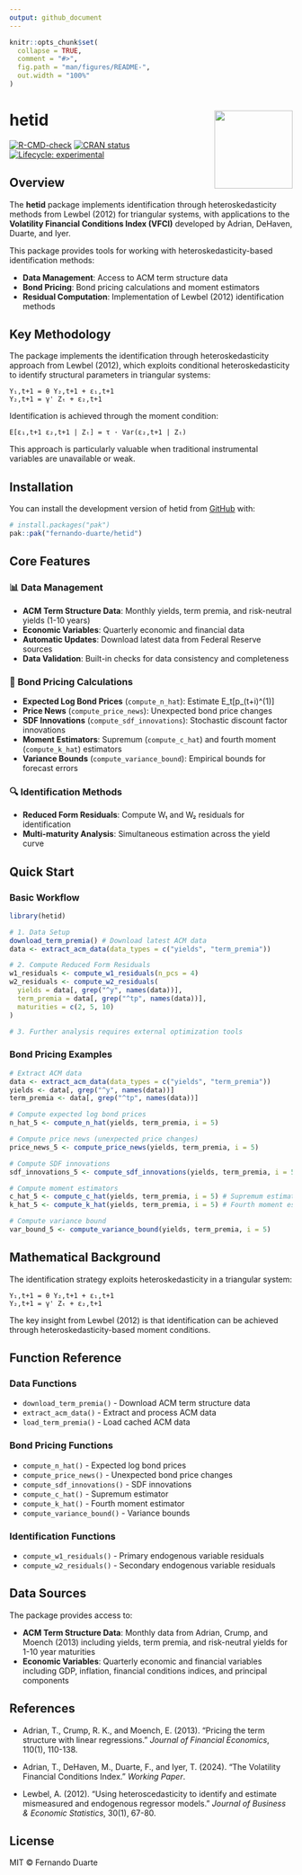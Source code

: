 ```yaml
---
output: github_document
---
```


<!-- README.md is generated from README.Rmd. Please edit that file -->

```r
knitr::opts_chunk$set(
  collapse = TRUE,
  comment = "#>",
  fig.path = "man/figures/README-",
  out.width = "100%"
)
```

# hetid <img src="man/figures/logo.png" align="right" height="139" alt="" />

<!-- badges: start -->
[![R-CMD-check](https://github.com/fernando-duarte/hetid/actions/workflows/R-CMD-check.yaml/badge.svg)](https://github.com/fernando-duarte/hetid/actions/workflows/R-CMD-check.yaml)
[![CRAN status](https://www.r-pkg.org/badges/version/hetid)](https://CRAN.R-project.org/package=hetid)
[![Lifecycle: experimental](https://img.shields.io/badge/lifecycle-experimental-orange.svg)](https://lifecycle.r-lib.org/articles/stages.html#experimental)
<!-- badges: end -->

## Overview

The **hetid** package implements identification through heteroskedasticity methods from Lewbel (2012) for triangular systems, with applications to the **Volatility Financial Conditions Index (VFCI)** developed by Adrian, DeHaven, Duarte, and Iyer.

This package provides tools for working with heteroskedasticity-based identification methods:

- **Data Management**: Access to ACM term structure data
- **Bond Pricing**: Bond pricing calculations and moment estimators
- **Residual Computation**: Implementation of Lewbel (2012) identification methods

## Key Methodology

The package implements the identification through heteroskedasticity approach from Lewbel (2012), which exploits conditional heteroskedasticity to identify structural parameters in triangular systems:

```
Y₁,t+1 = θ Y₂,t+1 + ε₁,t+1
Y₂,t+1 = γ' Zₜ + ε₂,t+1
```

Identification is achieved through the moment condition:
```
E[ε₁,t+1 ε₂,t+1 | Zₜ] = τ · Var(ε₂,t+1 | Zₜ)
```

This approach is particularly valuable when traditional instrumental variables are unavailable or weak.

## Installation

You can install the development version of hetid from [GitHub](https://github.com/) with:

``` r
# install.packages("pak")
pak::pak("fernando-duarte/hetid")
```

## Core Features

### 📊 Data Management
- **ACM Term Structure Data**: Monthly yields, term premia, and risk-neutral yields (1-10 years)
- **Economic Variables**: Quarterly economic and financial data
- **Automatic Updates**: Download latest data from Federal Reserve sources
- **Data Validation**: Built-in checks for data consistency and completeness

### 🧮 Bond Pricing Calculations
- **Expected Log Bond Prices** (`compute_n_hat`): Estimate E_t[p_(t+i)^(1)]
- **Price News** (`compute_price_news`): Unexpected bond price changes
- **SDF Innovations** (`compute_sdf_innovations`): Stochastic discount factor innovations
- **Moment Estimators**: Supremum (`compute_c_hat`) and fourth moment (`compute_k_hat`) estimators
- **Variance Bounds** (`compute_variance_bound`): Empirical bounds for forecast errors

### 🔍 Identification Methods
- **Reduced Form Residuals**: Compute W₁ and W₂ residuals for identification
- **Multi-maturity Analysis**: Simultaneous estimation across the yield curve

## Quick Start

### Basic Workflow

```r
library(hetid)

# 1. Data Setup
download_term_premia() # Download latest ACM data
data <- extract_acm_data(data_types = c("yields", "term_premia"))

# 2. Compute Reduced Form Residuals
w1_residuals <- compute_w1_residuals(n_pcs = 4)
w2_residuals <- compute_w2_residuals(
  yields = data[, grep("^y", names(data))],
  term_premia = data[, grep("^tp", names(data))],
  maturities = c(2, 5, 10)
)

# 3. Further analysis requires external optimization tools
```

### Bond Pricing Examples

```r
# Extract ACM data
data <- extract_acm_data(data_types = c("yields", "term_premia"))
yields <- data[, grep("^y", names(data))]
term_premia <- data[, grep("^tp", names(data))]

# Compute expected log bond prices
n_hat_5 <- compute_n_hat(yields, term_premia, i = 5)

# Compute price news (unexpected price changes)
price_news_5 <- compute_price_news(yields, term_premia, i = 5)

# Compute SDF innovations
sdf_innovations_5 <- compute_sdf_innovations(yields, term_premia, i = 5)

# Compute moment estimators
c_hat_5 <- compute_c_hat(yields, term_premia, i = 5) # Supremum estimator
k_hat_5 <- compute_k_hat(yields, term_premia, i = 5) # Fourth moment estimator

# Compute variance bound
var_bound_5 <- compute_variance_bound(yields, term_premia, i = 5)
```

## Mathematical Background

The identification strategy exploits heteroskedasticity in a triangular system:

```
Y₁,t+1 = θ Y₂,t+1 + ε₁,t+1
Y₂,t+1 = γ' Zₜ + ε₂,t+1
```

The key insight from Lewbel (2012) is that identification can be achieved through heteroskedasticity-based moment conditions.

## Function Reference

### Data Functions
- `download_term_premia()` - Download ACM term structure data
- `extract_acm_data()` - Extract and process ACM data
- `load_term_premia()` - Load cached ACM data

### Bond Pricing Functions
- `compute_n_hat()` - Expected log bond prices
- `compute_price_news()` - Unexpected bond price changes
- `compute_sdf_innovations()` - SDF innovations
- `compute_c_hat()` - Supremum estimator
- `compute_k_hat()` - Fourth moment estimator
- `compute_variance_bound()` - Variance bounds

### Identification Functions
- `compute_w1_residuals()` - Primary endogenous variable residuals
- `compute_w2_residuals()` - Secondary endogenous variable residuals


## Data Sources

The package provides access to:

- **ACM Term Structure Data**: Monthly data from Adrian, Crump, and Moench (2013) including yields, term premia, and risk-neutral yields for 1-10 year maturities
- **Economic Variables**: Quarterly economic and financial variables including GDP, inflation, financial conditions indices, and principal components


## References

- Adrian, T., Crump, R. K., and Moench, E. (2013). "Pricing the term structure with linear regressions." *Journal of Financial Economics*, 110(1), 110-138.

- Adrian, T., DeHaven, M., Duarte, F., and Iyer, T. (2024). "The Volatility Financial Conditions Index." *Working Paper*.

- Lewbel, A. (2012). "Using heteroscedasticity to identify and estimate mismeasured and endogenous regressor models." *Journal of Business & Economic Statistics*, 30(1), 67-80.

## License

MIT © Fernando Duarte
